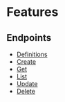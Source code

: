 
# Features

## Endpoints

- [Definitions](/apidocs/features/definitions)
- [Create](/apidocs/features/create)
- [Get](/apidocs/features/get)
- [List](/apidocs/features/list)
- [Update](/apidocs/features/update)
- [Delete](/apidocs/features/delete)

<FeatureObject />

<FeatureAttributes />
